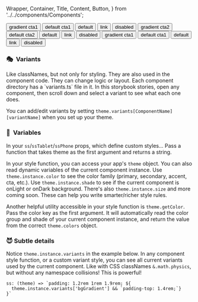   Wrapper,
  Container,
  Title,
  Content,
  Button,
} from '../../components/Components';

<Meta title="Variants and Variables" id="about-5" />

<AppProvider>
<Wrapper>

<Container variant="bgColor">
  <Title color="cta1">on light:</Title>
  <Content>
    <Button variant="bgGradient" color="cta1">
      gradient cta1
    </Button>
    <Button color="cta1">default cta1</Button>
    <Button>default</Button>
    <Button variant="link" color="cta1">
      link
    </Button>
    <Button variant="disabled" color="cta1">
      disabled
    </Button>
  </Content>
</Container>

<Container variant="bgGradient" color="cta1">
  <Title color="cta2">on gradient:</Title>
  <Content>
    <Button variant="bgGradient" color="cta2">
      gradient cta2
    </Button>
    <Button color="cta2">default cta2</Button>
    <Button>default</Button>
    <Button variant="link" color="cta2">
      link
    </Button>
    <Button variant="disabled" color="cta2">
      disabled
    </Button>
  </Content>
</Container>

<Container variant="bgColor" onDark>
  <Title onDark>on dark:</Title>
  <Content>
    <Button variant="bgGradient" color="cta1">
      gradient cta1
    </Button>
    <Button color="cta1">default cta1</Button>
    <Button>default</Button>
    <Button variant="link" color="cta1">
      link
    </Button>
    <Button variant="disabled" color="cta1">
      disabled
    </Button>
  </Content>
</Container>

<h3 className="gold">🎭 &nbsp;Variants</h3>
Like classNames, but not only for styling. They are also used in the component code.
They can change logic or layout. Each component directory has a `variants.ts` file
in it. In this storybook stories, open any component, then scroll down and select
a variant to see what each one does.

You can add/edit variants by setting `theme.variants[ComponentName][variantName]` when you set up your theme.

<h3 className="gold">💅 &nbsp;Variables</h3>

In your `ss`/`ssTablet`/`ssPhone` props, which define custom styles... Pass a function that takes theme as the first argument and returns a string.

In your style function, you can access your app's `theme` object. You can also read dynamic variables of the current component instance. Use `theme.instance.color` to see the color family (primary, secondary, accent, cta, etc.). Use `theme.instance.shade` to see if the current component is onLight or onDark background. There's also `theme.instance.size` and more coming soon. These can help you write smarter/richer style rules.

Another helpful utility accessible in your style function is `theme.getColor`. Pass the color key as the first argument. It will automatically read the color group and shade of your current component instance, and return the value from the correct `theme.colors` object.

<h3 className="gold">😈 Subtle details</h3>

Notice `theme.instance.variants` in the example below. In any component style function, or a custom variant style, you can see all current variants used by the current component. Like with CSS classNames `&.math.physics`, but without any namespace collisions! This is powerful!

```
ss: (theme) => `padding: 1.2rem 1rem 1.9rem; ${
  theme.instance.variants['bgGradient'] && `padding-top: 1.4rem;`}
}`
```

</Wrapper>
</AppProvider>
